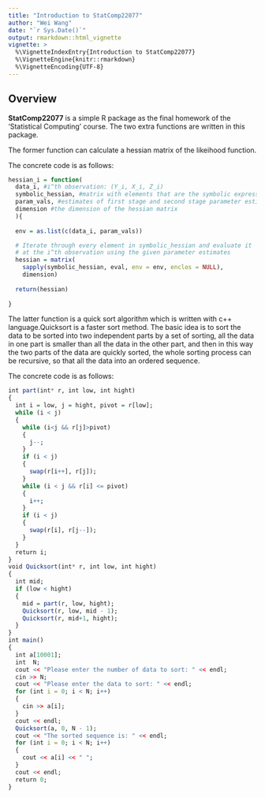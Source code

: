 ```yaml
---
title: "Introduction to StatComp22077"
author: "Wei Wang"
date: "`r Sys.Date()`"
output: rmarkdown::html_vignette
vignette: >
  %\VignetteIndexEntry{Introduction to StatComp22077}
  %\VignetteEngine{knitr::rmarkdown}
  %\VignetteEncoding{UTF-8}
---
```


## Overview

__StatComp22077__ is a simple R package as the final homework of the 'Statistical Computing' course. The two extra functions are written in this
package.

The former function can calculate a hessian matrix of the likeihood function.

The concrete code is as follows:

```r
hessian_i = function(
  data_i, #i^th observation: (Y_i, X_i, Z_i)
  symbolic_hessian, #matrix with elements that are the symbolic expression for the derivatives
  param_vals, #estimates of first stage and second stage parameter estimates (theta and beta)
  dimension #the dimension of the hessian matrix
  ){
  
  env = as.list(c(data_i, param_vals))

  # Iterate through every element in symbolic_hessian and evaluate it
  # at the i^th observation using the given parameter estimates
  hessian = matrix(
    sapply(symbolic_hessian, eval, env = env, enclos = NULL), 
    dimension)
  
  return(hessian)
  
}
```

The latter function is a quick sort algorithm which is written with c++ language.Quicksort is a faster sort method. The basic idea is to sort the data to be sorted into two independent parts by a set of sorting, all the data in one part is smaller than all the data in the other part, and then in this way the two parts of the data are quickly sorted, the whole sorting process can be recursive, so that all the data into an ordered sequence.

The concrete code is as follows:
```r
int part(int* r, int low, int hight)  
{
  int i = low, j = hight, pivot = r[low]; 
  while (i < j)
  {
    while (i<j && r[j]>pivot) 
    {
      j--;
    }
    if (i < j)
    {
      swap(r[i++], r[j]);  
    }
    while (i < j && r[i] <= pivot) 
    {
      i++;
    }
    if (i < j)
    {
      swap(r[i], r[j--]); 
    }
  }
  return i;  
}
void Quicksort(int* r, int low, int hight)
{
  int mid;
  if (low < hight)
  {
    mid = part(r, low, hight);  
    Quicksort(r, low, mid - 1); 
    Quicksort(r, mid+1, hight); 
  }
}
int main()
{
  int a[10001];
  int  N;
  cout << "Please enter the number of data to sort: " << endl;
  cin >> N;
  cout << "Please enter the data to sort: " << endl;
  for (int i = 0; i < N; i++)
  {
    cin >> a[i];
  }
  cout << endl;
  Quicksort(a, 0, N - 1);
  cout << "The sorted sequence is: " << endl;
  for (int i = 0; i < N; i++)
  {
    cout << a[i] << " ";
  }
  cout << endl;
  return 0;
}
```
